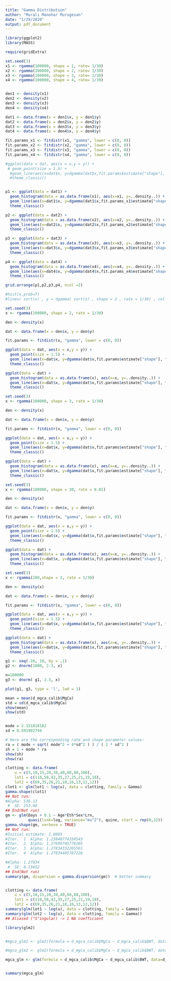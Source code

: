 ```yaml
---
title: "Gamma Distribution"
author: "Murali Manohar Murugesan"
date: "1/29/2020"
output: pdf_document
---
```



```r

library(ggplot2)
library(MASS)

```





```r

require(gridExtra)

set.seed(3)
x1 <- rgamma(100000, shape = 1, rate= 1/30)
x2 <- rgamma(100000, shape = 2, rate= 1/30)
x3 <- rgamma(100000, shape = 3, rate= 1/30)
x4 <- rgamma(100000, shape = 4, rate= 1/30)


den1 <- density(x1)
den2 <- density(x2)
den3 <- density(x3)
den4 <- density(x4)

dat1 <- data.frame(x = den1$x, y = den1$y)
dat2 <- data.frame(x = den2$x, y = den2$y)
dat3 <- data.frame(x = den3$x, y = den3$y)
dat4 <- data.frame(x = den4$x, y = den4$y)

fit.params_x1 <- fitdistr(x1, "gamma", lower = c(0, 0))
fit.params_x2 <- fitdistr(x2, "gamma", lower = c(0, 0))
fit.params_x3 <- fitdistr(x3, "gamma", lower = c(0, 0))
fit.params_x4 <- fitdistr(x4, "gamma", lower = c(0, 0))

#ggplot(data = dat, aes(x = x,y = y)) + 
 # geom_point(size = 1.5) +     
  #geom_line(aes(x=dat$x, y=dgamma(dat$x,fit.params$estimate["shape"], fit.params$estimate["rate"])), color="red", size = 1) + 
  #theme_classic()


p1 <- ggplot(data = dat1) +
  geom_histogram(data = as.data.frame(x1), aes(x=x1, y=..density..)) +
  geom_line(aes(x=dat1$x, y=dgamma(dat1$x,fit.params_x1$estimate["shape"], fit.params_x1$estimate["rate"])), color="red", size = 1) + 
  theme_classic()

p2 <- ggplot(data = dat2) +
  geom_histogram(data = as.data.frame(x2), aes(x=x2, y=..density..)) +
  geom_line(aes(x=dat2$x, y=dgamma(dat2$x,fit.params_x2$estimate["shape"], fit.params_x2$estimate["rate"])), color="red", size = 1) + 
  theme_classic()

p3 <- ggplot(data = dat3) +
  geom_histogram(data = as.data.frame(x3), aes(x=x3, y=..density..)) +
  geom_line(aes(x=dat3$x, y=dgamma(dat3$x,fit.params_x3$estimate["shape"], fit.params_x3$estimate["rate"])), color="red", size = 1) + 
  theme_classic()

p4 <- ggplot(data = dat4) +
  geom_histogram(data = as.data.frame(x4), aes(x=x4, y=..density..)) +
  geom_line(aes(x=dat4$x, y=dgamma(dat4$x,fit.params_x4$estimate["shape"], fit.params_x4$estimate["rate"])), color="red", size = 1) + 
  theme_classic()

grid.arrange(p1,p2,p3,p4, ncol =2)

#hist(x,prob=T)
#lines( sort(x) , y = dgamma( sort(x) , shape = 2 , rate = 1/30) , col = "blue" , lty = 2 , lwd = 2 )

```


```r

set.seed(3)
x <- rgamma(100000, shape = 2, rate = 1/30)

den <- density(x)

dat <- data.frame(x = den$x, y = den$y)

fit.params <- fitdistr(x, "gamma", lower = c(0, 0))

ggplot(data = dat, aes(x = x,y = y)) + 
  geom_point(size = 1.5) +     
  geom_line(aes(x=dat$x, y=dgamma(dat$x,fit.params$estimate["shape"], fit.params$estimate["rate"])), color="red", size = 1) + 
  theme_classic()

ggplot(data = dat) +
  geom_histogram(data = as.data.frame(x), aes(x=x, y=..density..)) +
  geom_line(aes(x=dat$x, y=dgamma(dat$x,fit.params$estimate["shape"], fit.params$estimate["rate"])), color="red", size = 1) + 
  theme_classic()

```

```r

set.seed(3)
x <- rgamma(100000, shape = 3, rate = 1/30)

den <- density(x)

dat <- data.frame(x = den$x, y = den$y)

fit.params <- fitdistr(x, "gamma", lower = c(0, 0))

ggplot(data = dat, aes(x = x,y = y)) + 
  geom_point(size = 1.5) +     
  geom_line(aes(x=dat$x, y=dgamma(dat$x,fit.params$estimate["shape"], fit.params$estimate["rate"])), color="red", size = 1) + 
  theme_classic()

ggplot(data = dat) +
  geom_histogram(data = as.data.frame(x), aes(x=x, y=..density..)) +
  geom_line(aes(x=dat$x, y=dgamma(dat$x,fit.params$estimate["shape"], fit.params$estimate["rate"])), color="red", size = 1) + 
  theme_classic()

```


```r

set.seed(3)
x <- rgamma(100000, shape = 30, rate = 0.01)

den <- density(x)

dat <- data.frame(x = den$x, y = den$y)

fit.params <- fitdistr(x, "gamma", lower = c(0, 0))

ggplot(data = dat, aes(x = x,y = y)) + 
  geom_point(size = 1.5) +     
  geom_line(aes(x=dat$x, y=dgamma(dat$x,fit.params$estimate["shape"], fit.params$estimate["rate"])), color="red", size = 1) + 
  theme_classic()

ggplot(data = dat) +
  geom_histogram(data = as.data.frame(x), aes(x=x, y=..density..)) +
  geom_line(aes(x=dat$x, y=dgamma(dat$x,fit.params$estimate["shape"], fit.params$estimate["rate"])), color="red", size = 1) + 
  theme_classic()

```

```r



set.seed(3)
x <- rgamma(200,shape = 2, rate = 1/30)

den <- density(x)

dat <- data.frame(x = den$x, y = den$y)

fit.params <- fitdistr(x, "gamma", lower = c(0, 0))

ggplot(data = dat, aes(x = x,y = y)) + 
  geom_point(size = 1.5) +     
  geom_line(aes(x=dat$x, y=dgamma(dat$x,fit.params$estimate["shape"], fit.params$estimate["rate"])), color="red", size = 1) + 
  theme_classic()

ggplot(data = dat) +
  geom_histogram(data = as.data.frame(x), aes(x=x, y=..density..)) +
  geom_line(aes(x=dat$x, y=dgamma(dat$x,fit.params$estimate["shape"], fit.params$estimate["rate"])), color="red", size = 1) + 
  theme_classic()

g1 <- seq(-10, 10, by = .1)
g2 <- dnorm(1000, 2.3, x)

n=100000
g3 <- dnorm( g1, 2.3, x)

plot(g1, g3, type = 'l', lwd = 1)


```
```r



mean = mean(d_mgca_calib$MgCa)
std = sd(d_mgca_calib$MgCa)
show(mean)
show(std)


mode = 2.151818182
sd = 0.591902794

# Here are the corresponding rate and shape parameter values:
ra = ( mode + sqrt( mode^2 + 4*sd^2 ) ) / ( 2 * sd^2 )
sh = 1 + mode * ra
show(sh)
show(ra)

```


```r

clotting <- data.frame(
    u = c(5,10,15,20,30,40,60,80,100),
    lot1 = c(118,58,42,35,27,25,21,19,18),
    lot2 = c(69,35,26,21,18,16,13,12,12))
clot1 <- glm(lot1 ~ log(u), data = clotting, family = Gamma)
gamma.shape(clot1)
## Not run: 
#Alpha: 538.13
 #  SE: 253.60
## End(Not run)
gm <- glm(Days + 0.1 ~ Age*Eth*Sex*Lrn,
          quasi(link=log, variance="mu^2"), quine, start = rep(0,32))
gamma.shape(gm, verbose = TRUE)
## Not run: 
#Initial estimate: 1.0603
#Iter.  1  Alpha: 1.23840774338543
#Iter.  2  Alpha: 1.27699745778205
#Iter.  3  Alpha: 1.27834332265501
#Iter.  4  Alpha: 1.27834485787226

#Alpha: 1.27834
 #  SE: 0.13452
## End(Not run)
summary(gm, dispersion = gamma.dispersion(gm))  # better summary



```

```r

clotting <- data.frame(
    u = c(5,10,15,20,30,40,60,80,100),
    lot1 = c(118,58,42,35,27,25,21,19,18),
    lot2 = c(69,35,26,21,18,16,13,12,12))
summary(glm(lot1 ~ log(u), data = clotting, family = Gamma))
summary(glm(lot2 ~ log(u), data = clotting, family = Gamma))
## Aliased ("S"ingular) -> 1 NA coefficient

```


```r

library(glm2)


#mgca_glm2 <- glm2(formula = d_mgca_calib$MgCa ~ d_mgca_calib$BWT, data=d_mgca_calib, family = poisson(link = "log"))

#mgca_glm2 <- glm2(formula = d_mgca_calib$MgCa ~ d_mgca_calib$BWT, data=d_mgca_calib, family = gamma(link = "inverse"))

mgca_glm <- glm(formula = d_mgca_calib$MgCa ~ d_mgca_calib$BWT, data=d_mgca_calib, family = Gamma(link = "inverse"))


summary(mgca_glm)


```